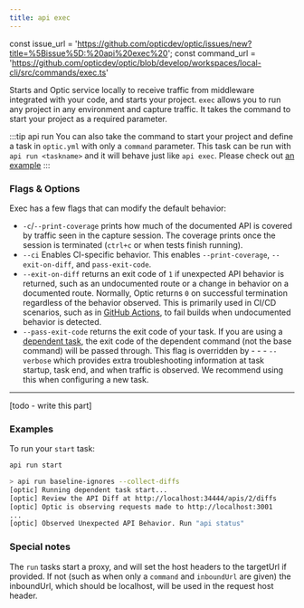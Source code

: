 ```yaml
---
title: api exec
---
```


const issue_url = 'https://github.com/opticdev/optic/issues/new?title=%5Bissue%5D:%20api%20exec%20';
const command_url = 'https://github.com/opticdev/optic/blob/develop/workspaces/local-cli/src/commands/exec.ts'

Starts and Optic service locally to receive traffic from middleware integrated with your code, and starts your project. `exec` allows you to run any project in any environment and capture traffic. It takes the command to start your project as a required parameter.

:::tip api run
You can also take the command to start your project and define a task in `optic.yml` with only a `command` parameter. This task can be run with `api run <taskname>` and it will behave just like `api exec`. Please check out [an example](/reference/optic-yaml/tasks#what-are-some-examples-of-how-id-define-my-tasks)
:::

### Flags & Options

Exec has a few flags that can modify the default behavior:

- `-c`/`--print-coverage` prints how much of the documented API is covered by traffic seen in the capture session. The coverage prints once the session is terminated (`ctrl+c` or when tests finish running).
- `--ci` Enables CI-specific behavior. This enables `--print-coverage`, `--exit-on-diff`, and `pass-exit-code`.
- `--exit-on-diff` returns an exit code of `1` if unexpected API behavior is returned, such as an undocumented route or a change in behavior on a documented route. Normally, Optic returns `0` on successful termination regardless of the behavior observed. This is primarily used in CI/CD scenarios, such as in [GitHub Actions](/docs/github-actions), to fail builds when undocumented behavior is detected.
- `--pass-exit-code` returns the exit code of your task. If you are using a [dependent task](/docs/get-started/testing), the exit code of the dependent command (not the base command) will be passed through. This flag is overridden by - - - `--verbose` which provides extra troubleshooting information at task startup, task end, and when traffic is observed. We recommend using this when configuring a new task. 

---

[todo - write this part]

### Examples

To run your `start` task:

``` bash
api run start
```

``` bash
> api run baseline-ignores --collect-diffs
[optic] Running dependent task start...
[optic] Review the API Diff at http://localhost:34444/apis/2/diffs
[optic] Optic is observing requests made to http://localhost:3001
...
[optic] Observed Unexpected API Behavior. Run "api status"
```

### Special notes

The `run` tasks start a proxy, and will set the host headers to the targetUrl if provided. If not (such as when only a `command` and `inboundUrl` are given) the inboundUrl, which should be localhost, will be used in the request host header.

<IssuesAndContributing issue_url={issue_url} command_url={command_url} />
